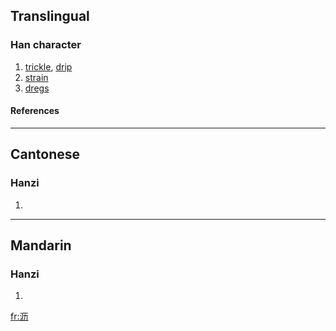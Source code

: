 {{see|瀝}}

==Translingual==
===Han character===
{{Han char|rn=85|rad=水|as=04|sn=7|four=|canj=水一大尸 (EMKS)}}
# [[trickle]], [[drip]]
# [[strain]]
# [[dregs]]
====References====
{{Han ref|kx=0612.121|hdz=31561.030|uh=6CA5|ud=27813}}

----
==Cantonese==
===Hanzi===
{{yue-hanzi|jyut=|y=lik6}}
# {{defn|Cantonese}}

----
==Mandarin==
===Hanzi===
{{cmn-hanzi|tra=瀝|pin=[[fēng]] (feng1), [[lì]] (li4)|wg=feng<sup>1</sup>, li<sup>4</sup>}}
# {{defn|Mandarin}}

[[fr:沥]]